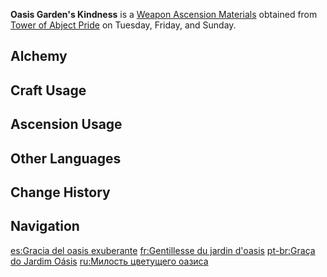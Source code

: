 {{Item Infobox
|id          = 114042
|image       = Item Oasis Garden's Kindness.png
|type        = Weapon Ascension Materials
|group       = Oasis Gardens
|invCategory = Character Development Items
|quality     = 3
|description = In the literature buried deep beneath the yellow sands, the [[Goddess of Flowers|Lord of Flowers]] was the Mistress of Dreams.<br />She bestowed dreams upon the exiled, the manic, and the foolish. In those dreams, they were presented with their dearest delights. Burdened by the brutality of reality, they were fascinated by the charm of the Lord of Flowers and captivated by her beauty and care.
|day1        = Tuesday
|day2        = Friday
|day3        = Sunday
|source1     = Tower of Abject Pride
|source2     = [[Crafting]]
|source3     = [[Parametric Transformer]]
}}
'''Oasis Garden's Kindness''' is a [[Weapon Ascension Materials]] obtained from [[Tower of Abject Pride]] on Tuesday, Friday, and Sunday.

==Alchemy==
{{Recipe
|type = Crafting
|Oasis Garden's Reminiscence = 3
|Mora = 125
|sort = Oasis Garden's Reminiscence;Mora
}}

==Craft Usage==
{{Craft Usage}}

==Ascension Usage==
{{Ascension Usage}}

==Other Languages==
{{Other Languages
|en      = Oasis Garden's Kindness
|zhs     = 绿洲花园的恩惠
|zhs_rm  = Lǜzhōu Huāyuán de Ēnhuì
|zht     = 綠洲花園的恩惠
|zht_rm  = Lǜzhōu Huāyuán de Ēnhuì
|zh_tl   = 
|ja      = オアシスガーデンの恩恵
|ja_rm   = Oashisu Gaaden no Onkei
|ja_tl   = Oasis Garden's Blessing
|ko      = 오아시스 화원의 은혜
|ko_rm   = Oasiseu Hwawon-ui Eunhye
|ko_tl   = Favor of the Oasis Flower Bed
|es      = Gracia del oasis exuberante
|es_tl   = Grace of the Exuberant Oasis
|fr      = Gentillesse du jardin d'oasis
|fr_tl   = Kindness of the Oasis Garden
|ru      = Милость цветущего оазиса
|ru_tl   = Flowering Oasis's Mercy
|th      = Oasis Garden's Kindness
|vi      = Ân Huệ Vườn Hoa Ốc Đảo
|vi_tl   = 
|de      = Gnade der Oase der blühenden Blumen
|de_tl   = Grace of the Oasis of Blooming Flowers
|id      = Oasis Garden's Kindness
|pt      = Graça do Jardim Oásis
|pt_tl   = 
|tr      = Vaha Bahçesi Zarafeti
|tr_tl   = 
|it      = Benevolenza del giardino dell'oasi
|it_tl   = 
}}

==Change History==
{{Change History|3.0}}

==Navigation==
{{Development Item Navbox|Weapon Materials}}

[[es:Gracia del oasis exuberante]]
[[fr:Gentillesse du jardin d'oasis]]
[[pt-br:Graça do Jardim Oásis]]
[[ru:Милость цветущего оазиса]]